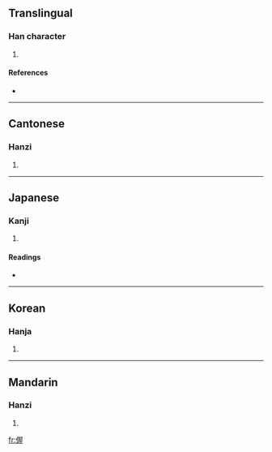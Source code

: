 ==Translingual==

===Han character===
{{Han char|rn=9|rad=人|as=09|sn=11|four=2721<sub>4</sub>|canj=人尸一土 (OSMG)}}

# {{defn|Han|sort=人09}}

====References====
* {{Han ref|kx=0110.210|dkj=00853|dj=0236.050|hdz=10198.010|uh=5053|ud=20563|bh=D451|bd=54353}}

----

==Cantonese==

===Hanzi===
{{yue-hanzi|jyut=|y=ak1}}

# {{defn|Cantonese|sort=人09}}

----

==Japanese==

===Kanji===
{{ja-kanji|grade=|rs=人09}}

# {{defn|Japanese|sort=人09}}

====Readings====
* {{ja-readings|on=[[あく]] (aku)|kun=[[かかはるさま]] (kakaharusama)}}

----

==Korean==

===Hanja===
{{ko-hanja|hangeul=악|rv=ak|mr=ak}}

# {{defn|Korean|sort=人09}}

----

==Mandarin==

===Hanzi===
{{cmn-hanzi|pin=[[jiē]] ([[jie1]]), [[wò]] ([[wo4]])|wg=chieh<sup>1</sup>, wo<sup>4</sup>}}

# {{defn|Mandarin|sort=人09}}

[[fr:偓]]